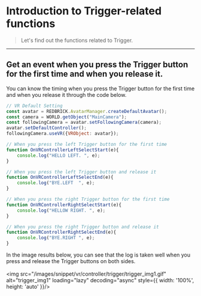 
# Introduction to Trigger-related functions

> Let's find out the functions related to Trigger.

---

## Get an event when you press the Trigger button for the first time and when you release it.

You can know the timing when you press the Trigger button for the first time and when you release it through the code below.

``` js showLineNumbers
// VR Default Setting
const avatar = REDBRICK.AvatarManager.createDefaultAvatar();
const camera = WORLD.getObject("MainCamera");
const followingCamera = avatar.setFollowingCamera(camera);
avatar.setDefaultController();
followingCamera.useVR({VRObject: avatar});

// When you press the left Trigger button for the first time
function OnVRControllerLeftSelectStart(e){
    console.log("HELLO LEFT. ", e);
}

// When you press the left Trigger button and release it
function OnVRControllerLeftSelectEnd(e){
    console.log("BYE.LEFT  ", e);   
}

// When you press the right Trigger button for the first time
function OnVRControllerRightSelectStart(e){
    console.log("HELLOW RIGHT. ", e);
}

// When you press the right Trigger button and release it
function OnVRControllerRightSelectEnd(e){
    console.log("BYE.RIGHT ", e);   
}
```

In the image results below, you can see that the log is taken well when you press and release the Trigger buttons on both sides. <br/>
<br/>
<img src="/images/snippet/vr/controller/trigger/trigger_img1.gif" alt="trigger_img1" loading="lazy" decoding="async" style={{ width: '100%', height: 'auto' }}/>
